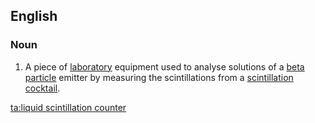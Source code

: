 ==English==
{{wikipedia}}
===Noun===
{{en-noun|head=[[liquid ]] [[scintillation]] [[counter]]}}

#{{context|analytical chemistry|chemistry}} A piece of [[laboratory]] equipment used to analyse solutions of a [[beta particle]] emitter by measuring the scintillations from a [[scintillation cocktail]].

[[ta:liquid scintillation counter]]